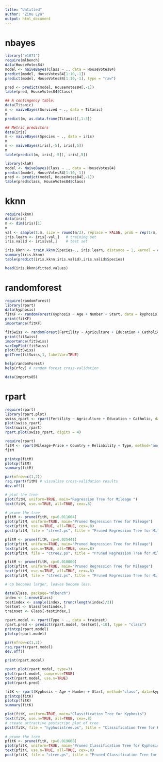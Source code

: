 ```yaml
---
title: "Untitled"
author: "Zimu Lyu"
output: html_document
---
```


# nbayes

```r
library("e1071")
require(mlbench)
data(HouseVotes84)
model <- naiveBayes(Class ~ ., data = HouseVotes84)
predict(model, HouseVotes84[1:10,-1])
predict(model, HouseVotes84[1:10,-1], type = "raw")

pred <- predict(model, HouseVotes84[,-1])
table(pred, HouseVotes84$Class)
```

```r
## A contingency table:
data(Titanic)
m <- naiveBayes(Survived ~ ., data = Titanic)
m
predict(m, as.data.frame(Titanic)[,1:3])
```

```r
## Metric predictors
data(iris)
m <- naiveBayes(Species ~ ., data = iris)
m
m <- naiveBayes(iris[,-5], iris[,5])
m
table(predict(m, iris[,-5]), iris[,5])
```

```r
library(klaR)
model <- NaiveBayes(Class ~ ., data = HouseVotes84)
predict(model, HouseVotes84[1:10,-1])
pred <- predict(model, HouseVotes84[,-1])
table(pred$class, HouseVotes84$Class)
```

# kknn

```r
require(kknn)
data(iris)
m <- dim(iris)[1]
m
val <- sample(1:m, size = round(m/3), replace = FALSE, prob = rep(1/m, m)) 
iris.learn <- iris[-val,] 	# training set
iris.valid <- iris[val,]	# test set

iris.kknn <- train.kknn(Species~., iris.learn, distance = 1, kernel = c("triangular", "epanechnikov", "biweight", "triweight", "cos", "inv", "gaussian", "rank", "optimal") )
summary(iris.kknn)
table(predict(iris.kknn,iris.valid),iris.valid$Species)

head(iris.kknn$fitted.values)
```

# randomforest

```r
require(randomForest)
library(rpart)
data(kyphosis)
fitKF <- randomForest(Kyphosis ~ Age + Number + Start, data = kyphosis)
print(fitKF)
importance(fitKF)

fitSwiss <- randomForest(Fertility ~ Agriculture + Education + Catholic, data = swiss)
print(fitSwiss)
importance(fitSwiss)
varImpPlot(fitSwiss)
plot(fitSwiss)
getTree(fitSwiss,1, labelVar=TRUE)

help(randomForest) 
help(rfcv) # random forest cross-validation

data(imports85)

```
# rpart

```r
require(rpart)
library(rpart.plot)
swiss_rpart <- rpart(Fertility ~ Agriculture + Education + Catholic, data = swiss)
plot(swiss_rpart)
text(swiss_rpart)
rpart.plot(swiss_rpart, digits = 4)
```

```r
require(rpart)
fitM <- rpart(Mileage~Price + Country + Reliability + Type, method="anova", data=cu.summary)
fitM

printcp(fitM)
plotcp(fitM)
summary(fitM)

par(mfrow=c(1,2)) 
rsq.rpart(fitM) # visualize cross-validation results
dev.off()

# plot the tree
plot(fitM, uniform=TRUE, main="Regression Tree for Mileage ")
text(fitM, use.n=TRUE, all=TRUE, cex=.8)

# prune the tree
pfitM <- prune(fitM, cp=0.011604)
plot(pfitM, uniform=TRUE, main="Pruned Regression Tree for Mileage")
text(pfitM, use.n=TRUE, all=TRUE, cex=.8)
post(pfitM, file = "ctree2.ps", title = "Pruned Regression Tree for Mileage")

pfitM <- prune(fitM, cp=0.025441)
plot(pfitM, uniform=TRUE, main="Pruned Regression Tree for Mileage")
text(pfitM, use.n=TRUE, all=TRUE, cex=.8)
post(pfitM, file = "ctree2.ps", title = "Pruned Regression Tree for Mileage")

pfitM <- prune(fitM, cp=0.010000)
plot(pfitM, uniform=TRUE, main="Pruned Regression Tree for Mileage")
text(pfitM, use.n=TRUE, all=TRUE, cex=.8)
post(pfitM, file = "ctree2.ps", title = "Pruned Regression Tree for Mileage")

# cp becomes larger, leaves become less.
```

```r
data(Glass, package="mlbench")
index <- 1:nrow(Glass)
testindex <- sample(index, trunc(length(index)/3))
testset <- Glass[testindex,]
trainset <- Glass[-testindex,]

rpart.model <- rpart(Type ~ ., data = trainset)
rpart.pred <- predict(rpart.model, testset[,-10], type = "class")
printcp(rpart.model)
plotcp(rpart.model)

par(mfrow=c(1,2)) 
rsq.rpart(rpart.model)
dev.off()

print(rpart.model)

rpart.plot(rpart.model, type=3)
plot(rpart.model, compress=TRUE)
text(rpart.model, use.n=TRUE)
plot(rpart.pred)
```

```r
fitK <- rpart(Kyphosis ~ Age + Number + Start, method="class", data=kyphosis)
printcp(fitK)
plotcp(fitK) 
summary(fitK) 

plot(fitK, uniform=TRUE, main="Classification Tree for Kyphosis")
text(fitK, use.n=TRUE, all=TRUE, cex=.8)
# create attractive postscript plot of tree
post(fitK, file = "hyphosistree.ps", title = "Classification Tree for Kyphosis") 
   
# prune the tree
pfitK <- prune(fitK, cp=0.019608)
plot(pfitK, uniform=TRUE, main="Pruned Classification Tree for Kyphosis")
text(pfitK, use.n=TRUE, all=TRUE, cex=.8)
post(pfitK, file = "ctree.ps", title = "Pruned Classification Tree for Kyphosis")
```

